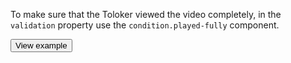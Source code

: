To make sure that the Toloker viewed the video completely, in the `validation` property use the `condition.played-fully` component.

  <Button view="defaultInverse" size="l" type="link" url="https://ya.cc/t/6--Zp46d3ttC5L">View example</Button>